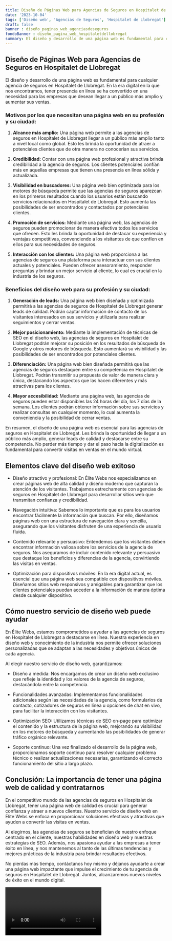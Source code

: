 ```yaml
---
title: Diseño de Páginas Web para Agencias de Seguros en Hospitalet de Llobregat
date: '2023-10-04'
tags: ['Diseño web', 'Agencias de Seguros', 'Hospitalet de Llobregat']
draft: false
banner : diseño_paginas_web_agenciasdeseguros
fondoBanner : diseño_pagina_web_hospitaletdellobregat
summary: El diseño y desarrollo de una página web es fundamental para cualquier agencia de seguros en Hospitalet de Llobregat. En la era digital en la que nos encontramos, tener presencia en línea se ha convertido en una necesidad para las empresas que desean llegar a un público más amplio y aumentar sus ventas.
---
```


## Diseño de Páginas Web para Agencias de Seguros en Hospitalet de Llobregat

El diseño y desarrollo de una página web es fundamental para cualquier agencia de seguros en Hospitalet de Llobregat. En la era digital en la que nos encontramos, tener presencia en línea se ha convertido en una necesidad para las empresas que desean llegar a un público más amplio y aumentar sus ventas.

### Motivos por los que necesitan una página web en su profesión y su ciudad:

1. **Alcance más amplio:** Una página web permite a las agencias de seguros en Hospitalet de Llobregat llegar a un público más amplio tanto a nivel local como global. Esto les brinda la oportunidad de atraer a potenciales clientes que de otra manera no conocerían sus servicios.

2. **Credibilidad:** Contar con una página web profesional y atractiva brinda credibilidad a la agencia de seguros. Los clientes potenciales confían más en aquellas empresas que tienen una presencia en línea sólida y actualizada.

3. **Visibilidad en buscadores:** Una página web bien optimizada para los motores de búsqueda permite que las agencias de seguros aparezcan en los primeros resultados cuando los usuarios están buscando servicios relacionados en Hospitalet de Llobregat. Esto aumenta las posibilidades de ser encontrados y contactados por potenciales clientes.

4. **Promoción de servicios:** Mediante una página web, las agencias de seguros pueden promocionar de manera efectiva todos los servicios que ofrecen. Esto les brinda la oportunidad de destacar su experiencia y ventajas competitivas, convenciendo a los visitantes de que confíen en ellos para sus necesidades de seguros.

5. **Interacción con los clientes:** Una página web proporciona a las agencias de seguros una plataforma para interactuar con sus clientes actuales y potenciales. Pueden ofrecer asesoramiento, responder preguntas y brindar un mejor servicio al cliente, lo cual es crucial en la industria de los seguros.

### Beneficios del diseño web para su profesión y su ciudad:

1. **Generación de leads:** Una página web bien diseñada y optimizada permitirá a las agencias de seguros de Hospitalet de Llobregat generar leads de calidad. Podrán captar información de contacto de los visitantes interesados en sus servicios y utilizarla para realizar seguimientos y cerrar ventas.

2. **Mejor posicionamiento:** Mediante la implementación de técnicas de SEO en el diseño web, las agencias de seguros en Hospitalet de Llobregat podrán mejorar su posición en los resultados de búsqueda de Google y otros motores de búsqueda. Esto aumentará su visibilidad y las posibilidades de ser encontrados por potenciales clientes.

3. **Diferenciación:** Una página web bien diseñada permitirá que las agencias de seguros destaquen entre su competencia en Hospitalet de Llobregat. Podrán transmitir su propuesta de valor de manera clara y única, destacando los aspectos que las hacen diferentes y más atractivas para los clientes.

4. **Mayor accesibilidad:** Mediante una página web, las agencias de seguros pueden estar disponibles las 24 horas del día, los 7 días de la semana. Los clientes podrán obtener información sobre sus servicios y realizar consultas en cualquier momento, lo cual aumenta la conveniencia y la posibilidad de cerrar ventas.

En resumen, el diseño de una página web es esencial para las agencias de seguros en Hospitalet de Llobregat. Les brinda la oportunidad de llegar a un público más amplio, generar leads de calidad y destacarse entre su competencia. No perder más tiempo y dar el paso hacia la digitalización es fundamental para convertir visitas en ventas en el mundo virtual.

<GifSeo />

<Cta />

## Elementos clave del diseño web exitoso

- Diseño atractivo y profesional: En Élite Webs nos especializamos en crear páginas web de alta calidad y diseño moderno que capturan la atención de los visitantes. Trabajamos estrechamente con agencias de seguros en Hospitalet de Llobregat para desarrollar sitios web que transmitan confianza y credibilidad.

- Navegación intuitiva: Sabemos lo importante que es para los usuarios encontrar fácilmente la información que buscan. Por ello, diseñamos páginas web con una estructura de navegación clara y sencilla, asegurando que los visitantes disfruten de una experiencia de usuario fluida.

- Contenido relevante y persuasivo: Entendemos que los visitantes deben encontrar información valiosa sobre los servicios de la agencia de seguros. Nos aseguramos de incluir contenido relevante y persuasivo que destaque los beneficios y diferencias de la agencia, convirtiendo las visitas en ventas.

- Optimización para dispositivos móviles: En la era digital actual, es esencial que una página web sea compatible con dispositivos móviles. Diseñamos sitios web responsivos y amigables para garantizar que los clientes potenciales puedan acceder a la información de manera óptima desde cualquier dispositivo.

## Cómo nuestro servicio de diseño web puede ayudar

En Élite Webs, estamos comprometidos a ayudar a las agencias de seguros en Hospitalet de Llobregat a destacarse en línea. Nuestra experiencia en diseño web y conocimiento de la industria nos permite ofrecer soluciones personalizadas que se adaptan a las necesidades y objetivos únicos de cada agencia.

Al elegir nuestro servicio de diseño web, garantizamos:

- Diseño a medida: Nos encargamos de crear un diseño web exclusivo que refleje la identidad y los valores de la agencia de seguros, destacándola entre la competencia.

- Funcionalidades avanzadas: Implementamos funcionalidades adicionales según las necesidades de la agencia, como formularios de contacto, cotizadores de seguros en línea u opciones de chat en vivo, para facilitar la interacción con los visitantes.

- Optimización SEO: Utilizamos técnicas de SEO on-page para optimizar el contenido y la estructura de la página web, mejorando su visibilidad en los motores de búsqueda y aumentando las posibilidades de generar tráfico orgánico relevante.

- Soporte continuo: Una vez finalizado el desarrollo de la página web, proporcionamos soporte continuo para resolver cualquier problema técnico o realizar actualizaciones necesarias, garantizando el correcto funcionamiento del sitio a largo plazo.

## Conclusión: La importancia de tener una página web de calidad y contratarnos

En el competitivo mundo de las agencias de seguros en Hospitalet de Llobregat, tener una página web de calidad es crucial para generar confianza y atraer a nuevos clientes. Nuestro servicio de diseño web en Élite Webs se enfoca en proporcionar soluciones efectivas y atractivas que ayuden a convertir las visitas en ventas.

Al elegirnos, las agencias de seguros se benefician de nuestro enfoque centrado en el cliente, nuestras habilidades en diseño web y nuestras estrategias de SEO. Además, nos apasiona ayudar a las empresas a tener éxito en línea, y nos mantenemos al tanto de las últimas tendencias y mejores prácticas de la industria para brindar resultados efectivos.

No pierdas más tiempo, contáctanos hoy mismo y déjanos ayudarte a crear una página web impactante que impulse el crecimiento de tu agencia de seguros en Hospitalet de Llobregat. Juntos, alcanzaremos nuevos niveles de éxito en el mundo digital.

<Video />

<CtaBot job='Agencias de Seguros' city='Hospitalet de Llobregat'/>

<Gmaps query='Hospitalet de Llobregat+españa+maps' />